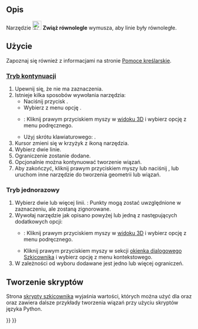 <languages/>

{{Docnav/pl
|[[Sketcher_ConstrainVertical/pl|Zwiąż w pionie]]
|[[Sketcher_ConstrainPerpendicular/pl|Wiązanie prostopadłości]]
|[[Sketcher_Workbench/pl|środowisko pracy Szkicownik]]
|IconL=Sketcher_ConstrainVertical.svg
|IconR=Sketcher_ConstrainPerpendicular.svg
|IconC=Workbench_Sketcher.svg
}}

{{GuiCommand/pl
|Name=Sketcher ConstrainParallel
|Name/pl=Szkicownik: Wiązanie równoległości
|MenuLocation=Szkic → Wiązania szkicownika → Wiązanie równoległości
|Workbenches=[[Sketcher_Workbench/pl|Szkicownik]]
|Shortcut={{KEY|P}}
|SeeAlso=
}}

<span id="Description"></span>
==Opis== 

Narzędzie [[Image:Sketcher_ConstrainParallel.svg|24px]] '''Zwiąż równolegle''' wymusza, aby linie były równoległe.

<span id="Usage"></span>
==Użycie==

Zapoznaj się również z informacjami na stronie [[Sketcher_Workbench/pl#Pomoce_kreślarskie|Pomoce kreślarskie]].

<span id="Continue_mode"></span>
===[[Sketcher_Workbench/pl#Tryby_kontynuacji|Tryb kontynuacji]]===

# Upewnij się, że nie ma zaznaczenia.
# Istnieje kilka sposobów wywołania narzędzia:
#* Naciśnij przycisk {{Button|[[Image:Sketcher_ConstrainParallel.svg|16px]] '''Wiązanie równoległości'''}}.
#* Wybierz z menu opcję {{MenuCommand|Szkic → Wiązania szkicownika → [[Image:Sketcher_ConstrainParallel.svg|16px]] Wiązanie równoległości}}.
#* {{Version/pl|1.0}}: Kliknij prawym przyciskiem myszy w [[3D_view/pl|widoku 3D]] i wybierz opcję {{MenuCommand|Wiązanie → [[Image:Sketcher_ConstrainParallel.svg|16px]] Wiązanie równoległości}} z menu podręcznego.
#* Użyj skrótu klawiaturowego: {{KEY|P}}.
# Kursor zmieni się w krzyżyk z ikoną narzędzia.
# Wybierz dwie linie.
# Ograniczenie zostanie dodane.
# Opcjonalnie można kontynuować tworzenie wiązań.
# Aby zakończyć, kliknij prawym przyciskiem myszy lub naciśnij {{KEY|Esc}}, lub uruchom inne narzędzie do tworzenia geometrii lub wiązań.

<span id="Run-once_mode"></span>
===Tryb jednorazowy===

# Wybierz dwie lub więcej linii. {{Version/pl|1.0}}: Punkty mogą zostać uwzględnione w zaznaczeniu, ale zostaną zignorowane.
# Wywołaj narzędzie jak opisano powyżej lub jedną z następujących dodatkowych opcji:
#* {{Version/pl|1.0}}: Kliknij prawym przyciskiem myszy w [[3D_View/pl|widoku 3D]] i wybierz opcję {{MenuCommand|[[Image:Sketcher_ConstrainParallel.svg|16px]] Wiązanie równoległości}} z menu podręcznego.
#* Kliknij prawym przyciskiem myszy w sekcji {{MenuCommand|Elementy}} [[Sketcher_Dialog/pl|okienka dialogowego Szkicownika]] i wybierz opcję {{MenuCommand|[[Image:Sketcher_ConstrainParallel.svg|16px]] Wiązanie równoległości}} z menu kontekstowego.
# W zależności od wyboru dodawane jest jedno lub więcej ograniczeń.

<span id="Scripting"></span>
==Tworzenie skryptów==

{{Code|code=Sketch.addConstraint(Sketcher.Constraint('Parallel', Line1, Line2))}}

Strona [[Sketcher_scripting/pl|skrypty szkicownika]] wyjaśnia wartości, których można użyć dla {{incode|Line1}} oraz {{incode|Line2}} oraz zawiera dalsze przykłady tworzenia wiązań przy użyciu skryptów języka Python.


{{Docnav/pl
|[[Sketcher_ConstrainVertical/pl|Zwiąż w pionie]]
|[[Sketcher_ConstrainPerpendicular/pl|Wiązanie prostopadłości]]
|[[Sketcher_Workbench/pl|środowisko pracy Szkicownik]]
|IconL=Sketcher_ConstrainVertical.svg
|IconR=Sketcher_ConstrainPerpendicular.svg
|IconC=Workbench_Sketcher.svg
}}

{{Sketcher_Tools_navi{{#translation:}}}}
{{Userdocnavi{{#translation:}}}}